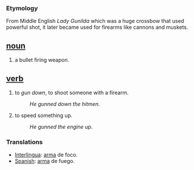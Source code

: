 === Etymology ===
From Middle English ''Lady Gunilda'' which was a huge crossbow that used powerful shot, it later became used for firearms like cannons and muskets.

== [[noun]] ==
#a bullet firing weapon.

== [[verb]] ==
#to ''gun down'', to shoot someone with a firearm.
#:''He gunned down the hitmen''.
#to speed something up.
#:''He gunned the engine up''.

=== Translations ===
*[[Interlingua]]: [[arma]] de foco.
*[[Spanish]]: [[arma]] de fuego.